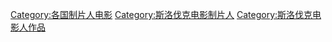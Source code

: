 [[Category:各国制片人电影|Category:各国制片人电影]]
[[Category:斯洛伐克电影制片人|Category:斯洛伐克电影制片人]]
[[Category:斯洛伐克电影人作品|Category:斯洛伐克电影人作品]]